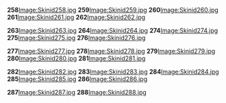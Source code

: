 '''258'''[[/Image:Skinid258.jpg.md|Image:Skinid258.jpg]]
'''259'''[[/Image:Skinid259.jpg.md|Image:Skinid259.jpg]]
'''260'''[[/Image:Skinid260.jpg.md|Image:Skinid260.jpg]]
'''261'''[[/Image:Skinid261.jpg.md|Image:Skinid261.jpg]]
'''262'''[[/Image:Skinid262.jpg.md|Image:Skinid262.jpg]]

'''263'''[[/Image:Skinid263.jpg.md|Image:Skinid263.jpg]]
'''264'''[[/Image:Skinid264.jpg.md|Image:Skinid264.jpg]]
'''274'''[[/Image:Skinid274.jpg.md|Image:Skinid274.jpg]]
'''275'''[[/Image:Skinid275.jpg.md|Image:Skinid275.jpg]]
'''276'''[[/Image:Skinid276.jpg.md|Image:Skinid276.jpg]]

'''277'''[[/Image:Skinid277.jpg.md|Image:Skinid277.jpg]]
'''278'''[[/Image:Skinid278.jpg.md|Image:Skinid278.jpg]]
'''279'''[[/Image:Skinid279.jpg.md|Image:Skinid279.jpg]]
'''280'''[[/Image:Skinid280.jpg.md|Image:Skinid280.jpg]]
'''281'''[[/Image:Skinid281.jpg.md|Image:Skinid281.jpg]]

'''282'''[[/Image:Skinid282.jpg.md|Image:Skinid282.jpg]]
'''283'''[[/Image:Skinid283.jpg.md|Image:Skinid283.jpg]]
'''284'''[[/Image:Skinid284.jpg.md|Image:Skinid284.jpg]]
'''285'''[[/Image:Skinid285.jpg.md|Image:Skinid285.jpg]]
'''286'''[[/Image:Skinid286.jpg.md|Image:Skinid286.jpg]]

'''287'''[[/Image:Skinid287.jpg.md|Image:Skinid287.jpg]]
'''288'''[[/Image:Skinid288.jpg.md|Image:Skinid288.jpg]]